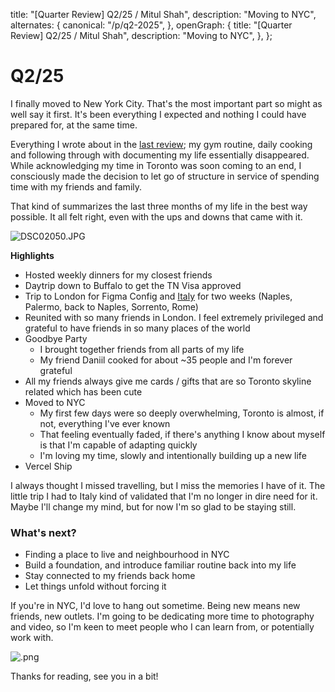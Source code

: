   title: "[Quarter Review] Q2/25 / Mitul Shah",
  description: "Moving to NYC",
  alternates: {
    canonical: "/p/q2-2025",
  },
  openGraph: {
    title: "[Quarter Review] Q2/25 / Mitul Shah",
    description: "Moving to NYC",
  },
};

# Q2/25

I finally moved to New York City. That's the most important part so might as well say it first. It's been everything I expected and nothing I could have prepared for, at the same time.

Everything I wrote about in the [last review](/p/q1-2025); my gym routine, daily cooking and following through with documenting my life essentially disappeared. While acknowledging my time in Toronto was soon coming to an end, I consciously made the decision to let go of structure in service of spending time with my friends and family.

That kind of summarizes the last three months of my life in the best way possible. It all felt right, even with the ups and downs that came with it.

![DSC02050.JPG](https://inqeleafibjx2dzc.public.blob.vercel-storage.com/bf0f0160-8ef8-47ea-aa85-7a57632e95aa.jpeg)

**Highlights**

- Hosted weekly dinners for my closest friends
- Daytrip down to Buffalo to get the TN Visa approved
- Trip to London for Figma Config and [Italy](/os/notes/italy) for two weeks (Naples, Palermo, back to Naples, Sorrento, Rome)
- Reunited with so many friends in London. I feel extremely privileged and grateful to have friends in so many places of the world
- Goodbye Party
  - I brought together friends from all parts of my life
  - My friend Daniil cooked for about ~35 people and I'm forever grateful
- All my friends always give me cards / gifts that are so Toronto skyline related which has been cute
- Moved to NYC
  - My first few days were so deeply overwhelming, Toronto is almost, if not, everything I've ever known
  - That feeling eventually faded, if there's anything I know about myself is that I'm capable of adapting quickly
  - I'm loving my time, slowly and intentionally building up a new life
- Vercel Ship

I always thought I missed travelling, but I miss the memories I have of it. The little trip I had to Italy kind of validated that I'm no longer in dire need for it. Maybe I'll change my mind, but for now I'm so glad to be staying still.

### What's next?

- Finding a place to live and neighbourhood in NYC
- Build a foundation, and introduce familiar routine back into my life
- Stay connected to my friends back home
- Let things unfold without forcing it

If you're in NYC, I'd love to hang out sometime. Being new means new friends, new outlets. I'm going to be dedicating more time to photography and video, so I'm keen to meet people who I can learn from, or potentially work with.

![ .png](https://inqeleafibjx2dzc.public.blob.vercel-storage.com/concert-grid)

Thanks for reading, see you in a bit!
